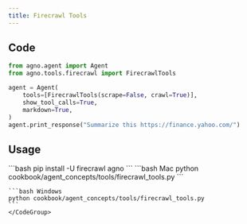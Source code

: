 ```yaml
---
title: Firecrawl Tools
---
```


## Code

```python cookbook/agent_concepts/tools/firecrawl_tools.py
from agno.agent import Agent
from agno.tools.firecrawl import FirecrawlTools

agent = Agent(
    tools=[FirecrawlTools(scrape=False, crawl=True)],
    show_tool_calls=True,
    markdown=True,
)
agent.print_response("Summarize this https://finance.yahoo.com/")
```

## Usage

<Steps>
  <Snippet file="create-venv-step.mdx" />

  <Step title="Install libraries">
    ```bash
    pip install -U firecrawl agno
    ```
  </Step>

  <Step title="Run Agent">
    <CodeGroup>
    ```bash Mac
    python cookbook/agent_concepts/tools/firecrawl_tools.py
    ```

    ```bash Windows
    python cookbook/agent_concepts/tools/firecrawl_tools.py
    ```
    </CodeGroup>
  </Step>
</Steps>